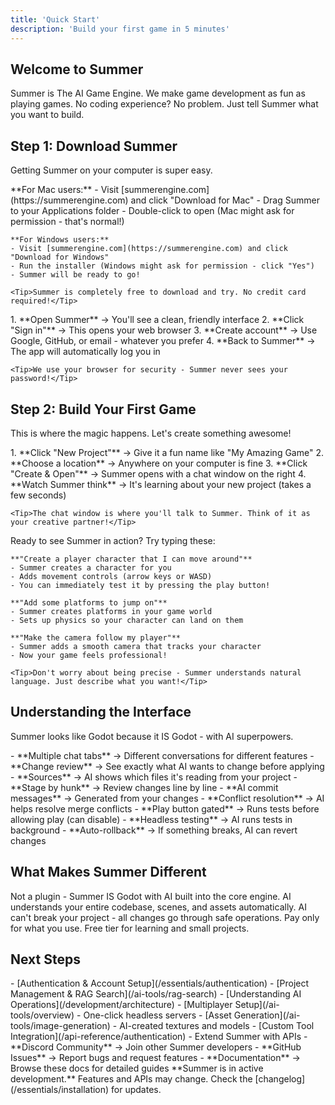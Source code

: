 ```yaml
---
title: 'Quick Start'
description: 'Build your first game in 5 minutes'
---
```


## Welcome to Summer

Summer is The AI Game Engine. We make game development as fun as playing games. No coding experience? No problem. Just tell Summer what you want to build.

## Step 1: Download Summer

Getting Summer on your computer is super easy.

<AccordionGroup>
  <Accordion icon="download" title="Get Summer for free">
    **For Mac users:**
    - Visit [summerengine.com](https://summerengine.com) and click "Download for Mac"
    - Drag Summer to your Applications folder
    - Double-click to open (Mac might ask for permission - that's normal!)

    **For Windows users:**
    - Visit [summerengine.com](https://summerengine.com) and click "Download for Windows"  
    - Run the installer (Windows might ask for permission - click "Yes")
    - Summer will be ready to go!

    <Tip>Summer is completely free to download and try. No credit card required!</Tip>
  </Accordion>
  <Accordion icon="user" title="Create your account">
    1. **Open Summer** → You'll see a clean, friendly interface
    2. **Click "Sign in"** → This opens your web browser  
    3. **Create account** → Use Google, GitHub, or email - whatever you prefer
    4. **Back to Summer** → The app will automatically log you in

    <Tip>We use your browser for security - Summer never sees your password!</Tip>
  </Accordion>
</AccordionGroup>

## Step 2: Build Your First Game

This is where the magic happens. Let's create something awesome!

<AccordionGroup>
  <Accordion icon="plus" title="Start a new game">
    1. **Click "New Project"** → Give it a fun name like "My Amazing Game"
    2. **Choose a location** → Anywhere on your computer is fine
    3. **Click "Create & Open"** → Summer opens with a chat window on the right
    4. **Watch Summer think** → It's learning about your new project (takes a few seconds)

    <Tip>The chat window is where you'll talk to Summer. Think of it as your creative partner!</Tip>
  </Accordion>
  <Accordion icon="message-square" title="Have your first conversation">
    Ready to see Summer in action? Try typing these:

    **"Create a player character that I can move around"**
    - Summer creates a character for you
    - Adds movement controls (arrow keys or WASD)
    - You can immediately test it by pressing the play button!

    **"Add some platforms to jump on"**
    - Summer creates platforms in your game world
    - Sets up physics so your character can land on them

    **"Make the camera follow my player"**
    - Summer adds a smooth camera that tracks your character
    - Now your game feels professional!

    <Tip>Don't worry about being precise - Summer understands natural language. Just describe what you want!</Tip>
  </Accordion>
</AccordionGroup>

## Understanding the Interface

Summer looks like Godot because it IS Godot - with AI superpowers.

<AccordionGroup>
  <Accordion icon="layout" title="Chat panel (right side)">
    - **Multiple chat tabs** → Different conversations for different features
    - **Change review** → See exactly what AI wants to change before applying
    - **Sources** → AI shows which files it's reading from your project
  </Accordion>
  <Accordion icon="git-branch" title="Built-in Git integration">
    - **Stage by hunk** → Review changes line by line
    - **AI commit messages** → Generated from your changes
    - **Conflict resolution** → AI helps resolve merge conflicts
  </Accordion>
  <Accordion icon="play" title="Test gate (optional)">
    - **Play button gated** → Runs tests before allowing play (can disable)
    - **Headless testing** → AI runs tests in background
    - **Auto-rollback** → If something breaks, AI can revert changes
  </Accordion>
</AccordionGroup>

## What Makes Summer Different

<CardGroup cols={2}>
  <Card title="Native Godot Fork" icon="gamepad-2" href="/development/architecture">
    Not a plugin - Summer IS Godot with AI built into the core engine.
  </Card>
  
  <Card title="Project Intelligence" icon="brain" href="/ai-tools/rag-search">
    AI understands your entire codebase, scenes, and assets automatically.
  </Card>
  
  <Card title="Ops-Only Changes" icon="shield-check" href="/development/architecture">
    AI can't break your project - all changes go through safe operations.
  </Card>
  
  <Card title="Usage-Based Pricing" icon="credit-card" href="/essentials/authentication">
    Pay only for what you use. Free tier for learning and small projects.
  </Card>
</CardGroup>

## Next Steps

<AccordionGroup>
  <Accordion icon="book" title="Learn the fundamentals">
    - [Authentication & Account Setup](/essentials/authentication)
    - [Project Management & RAG Search](/ai-tools/rag-search)
    - [Understanding AI Operations](/development/architecture)
  </Accordion>
  <Accordion icon="code" title="Advanced features">
    - [Multiplayer Setup](/ai-tools/overview) - One-click headless servers
    - [Asset Generation](/ai-tools/image-generation) - AI-created textures and models
    - [Custom Tool Integration](/api-reference/authentication) - Extend Summer with APIs
  </Accordion>
  <Accordion icon="users" title="Get help">
    - **Discord Community** → Join other Summer developers
    - **GitHub Issues** → Report bugs and request features
    - **Documentation** → Browse these docs for detailed guides
  </Accordion>
</AccordionGroup>

<Note>
  **Summer is in active development.** Features and APIs may change. Check the [changelog](/essentials/installation) for updates.
</Note>
